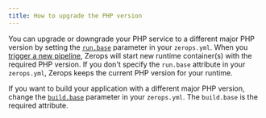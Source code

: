 ```yaml
---
title: How to upgrade the PHP version
---
```


You can upgrade or downgrade your PHP service to a different major PHP version by setting the <a href="/php/how-to/build-pipeline#base-1">`run.base`</a> parameter in your `zerops.yml`. When you [trigger a new pipeline](/php/how-to/trigger-pipeline), Zerops will start new runtime container(s) with the required PHP version. If you don't specify the `run.base` attribute in your `zerops.yml`, Zerops keeps the current PHP version for your runtime.

If you want to build your application with a different major PHP version, change the <a href="/php/how-to/build-pipeline#base">`build.base`</a> parameter in your `zerops.yml`. The `build.base` is the required attribute.
